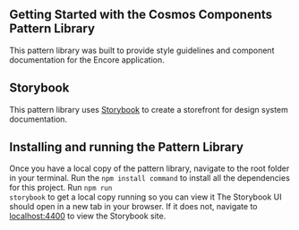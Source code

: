 
<Meta title="Documentation/Getting Started" />

## Getting Started with the Cosmos Components Pattern Library

This pattern library was built to provide style guidelines and component documentation for the Encore application.

## Storybook

This pattern library uses [Storybook](https://storybook.js.org/) to create a storefront for design system documentation.

## Installing and running the Pattern Library

Once you have a local copy of the pattern library, navigate to the root folder in your terminal.
Run the <code>npm install command</code> to install all the dependencies for this project.
Run <code>npm run storybook</code> to get a local copy running so you can view it
The Storybook UI should open in a new tab in your browser. If it does not, navigate to [localhost:4400](localhost:4400) to view the Storybook site.
